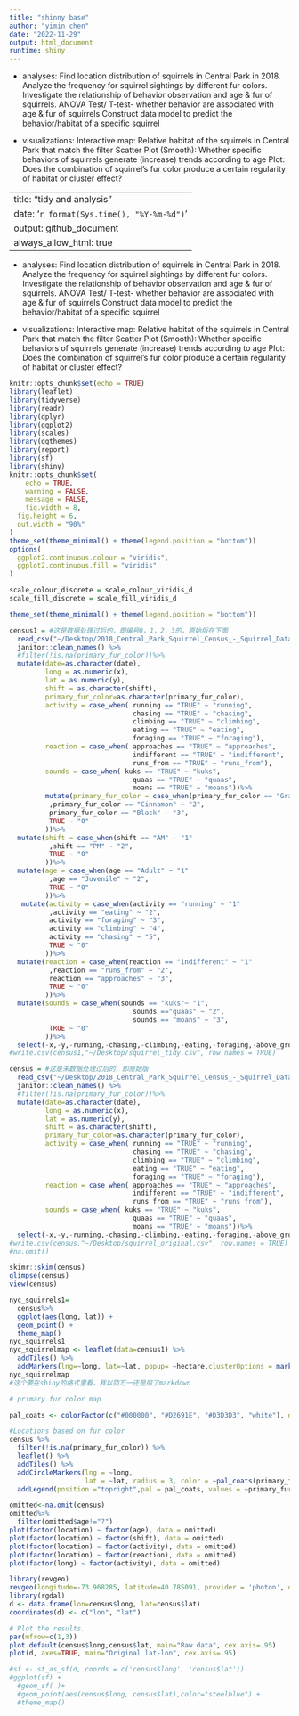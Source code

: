 ```yaml
---
title: "shinny base"
author: "yimin chen"
date: "2022-11-29"
output: html_document
runtime: shiny
---
```


- analyses: 
Find location distribution of squirrels in Central Park in 2018.
Analyze the frequency for squirrel sightings by different fur colors.
Investigate the relationship of behavior observation and age & fur of squirrels.
ANOVA Test/ T-test- whether behavior are associated with age & fur of squirrels
Construct data model to predict the behavior/habitat of a specific squirrel 

- visualizations: 
Interactive map: Relative habitat of the squirrels in Central Park that match the filter
Scatter Plot (Smooth): Whether specific behaviors of squirrels generate (increase) trends according to age
Plot: Does the combination of squirrel's fur color produce a certain regularity of habitat or cluster effect?

---
title: "tidy and analysis"
date: '`r format(Sys.time(), "%Y-%m-%d")`'
output: github_document
always_allow_html: true
---

- analyses: 
Find location distribution of squirrels in Central Park in 2018.
Analyze the frequency for squirrel sightings by different fur colors.
Investigate the relationship of behavior observation and age & fur of squirrels.
ANOVA Test/ T-test- whether behavior are associated with age & fur of squirrels
Construct data model to predict the behavior/habitat of a specific squirrel 

- visualizations: 
Interactive map: Relative habitat of the squirrels in Central Park that match the filter
Scatter Plot (Smooth): Whether specific behaviors of squirrels generate (increase) trends according to age
Plot: Does the combination of squirrel's fur color produce a certain regularity of habitat or cluster effect?

```r
knitr::opts_chunk$set(echo = TRUE)
library(leaflet)
library(tidyverse)
library(readr)
library(dplyr)
library(ggplot2)
library(scales)
library(ggthemes)
library(report)
library(sf)
library(shiny)
knitr::opts_chunk$set(
	echo = TRUE,
	warning = FALSE,
	message = FALSE, 
	fig.width = 8, 
  fig.height = 6,
  out.width = "90%"
)
theme_set(theme_minimal() + theme(legend.position = "bottom"))
options(
  ggplot2.continuous.colour = "viridis",
  ggplot2.continuous.fill = "viridis"
)

scale_colour_discrete = scale_colour_viridis_d
scale_fill_discrete = scale_fill_viridis_d

theme_set(theme_minimal() + theme(legend.position = "bottom"))
```

```r
census1 = #这是数据处理过后的，即编号0，1，2，3的，原始版在下面
  read_csv("~/Desktop/2018_Central_Park_Squirrel_Census_-_Squirrel_Data copy.csv")%>% 
  janitor::clean_names() %>%
  #filter(!is.na(primary_fur_color))%>%
  mutate(date=as.character(date),
         long = as.numeric(x),
         lat = as.numeric(y),
         shift = as.character(shift),
         primary_fur_color=as.character(primary_fur_color),
         activity = case_when( running == "TRUE" ~ "running",
                               chasing == "TRUE" ~ "chasing",
                               climbing == "TRUE" ~ "climbing",
                               eating == "TRUE" ~ "eating",
                               foraging == "TRUE" ~ "foraging"),
         reaction = case_when( approaches == "TRUE" ~ "approaches",
                               indifferent == "TRUE" ~ "indifferent",
                               runs_from == "TRUE" ~ "runs_from"),
         sounds = case_when( kuks == "TRUE" ~ "kuks",
                               quaas == "TRUE" ~ "quaas",
                               moans == "TRUE" ~ "moans"))%>%
         mutate(primary_fur_color = case_when(primary_fur_color == "Gray" ~ "1"
          ,primary_fur_color == "Cinnamon" ~ "2",
          primary_fur_color == "Black" ~ "3",
          TRUE ~ "0"
         ))%>%
  mutate(shift = case_when(shift == "AM" ~ "1"
          ,shift == "PM" ~ "2",
          TRUE ~ "0"
         ))%>%
  mutate(age = case_when(age == "Adult" ~ "1"
          ,age == "Juvenile" ~ "2",
          TRUE ~ "0"
         ))%>%
   mutate(activity = case_when(activity == "running" ~ "1"
          ,activity == "eating" ~ "2",
          activity == "foraging" ~ "3",
          activity == "climbing" ~ "4",
          activity == "chasing" ~ "5",
          TRUE ~ "0"
         ))%>%
  mutate(reaction = case_when(reaction == "indifferent" ~ "1"
          ,reaction == "runs_from" ~ "2",
          reaction == "approaches" ~ "3",
          TRUE ~ "0"
         ))%>%
  mutate(sounds = case_when(sounds == "kuks"~ "1",
                               sounds =="quaas" ~ "2",
                               sounds == "moans" ~ "3",
          TRUE ~ "0"
         ))%>%
  select(-x,-y,-running,-chasing,-climbing,-eating,-foraging,-above_ground_sighter_measurement,-color_notes,-other_activities,-specific_location ,-tail_flags ,-tail_twitches,-other_interactions,-kuks,-quaas,-moans,-approaches,-indifferent,-runs_from)
#write.csv(census1,"~/Desktop/squirrel_tidy.csv", row.names = TRUE)
```

```r
census = #这是未数据处理过后的，即原始版
  read_csv("~/Desktop/2018_Central_Park_Squirrel_Census_-_Squirrel_Data copy.csv")%>% 
  janitor::clean_names() %>%
  #filter(!is.na(primary_fur_color))%>%
  mutate(date=as.character(date),
         long = as.numeric(x),
         lat = as.numeric(y),
         shift = as.character(shift),
         primary_fur_color=as.character(primary_fur_color),
         activity = case_when( running == "TRUE" ~ "running",
                               chasing == "TRUE" ~ "chasing",
                               climbing == "TRUE" ~ "climbing",
                               eating == "TRUE" ~ "eating",
                               foraging == "TRUE" ~ "foraging"),
         reaction = case_when( approaches == "TRUE" ~ "approaches",
                               indifferent == "TRUE" ~ "indifferent",
                               runs_from == "TRUE" ~ "runs_from"),
         sounds = case_when( kuks == "TRUE" ~ "kuks",
                               quaas == "TRUE" ~ "quaas",
                               moans == "TRUE" ~ "moans"))%>%
  select(-x,-y,-running,-chasing,-climbing,-eating,-foraging,-above_ground_sighter_measurement,-color_notes,-other_activities,-specific_location ,-tail_flags ,-tail_twitches,-other_interactions,-kuks,-quaas,-moans,-approaches,-indifferent,-runs_from)
#write.csv(census,"~/Desktop/squirrel_original.csv", row.names = TRUE)
#na.omit()
```

```r
skimr::skim(census)
glimpse(census)
view(census)
```


```r
nyc_squirrels1=
  census%>%
  ggplot(aes(long, lat)) +
  geom_point() +
  theme_map()
nyc_squirrels1
nyc_squirrelmap <- leaflet(data=census1) %>%
  addTiles() %>%  
  addMarkers(lng=~long, lat=~lat, popup= ~hectare,clusterOptions = markerClusterOptions())
nyc_squirrelmap
#这个要在shiny的格式里看，我以防万一还是用了markdown
```


```r
# primary fur color map

pal_coats <- colorFactor(c("#000000", "#D2691E", "#D3D3D3", "white"), domain = c("Black", "Cinnamon", "Grey", "NA"))

#Locations based on fur color
census %>%
  filter(!is.na(primary_fur_color)) %>%
  leaflet() %>%
  addTiles() %>%
  addCircleMarkers(lng = ~long,
                   lat = ~lat, radius = 3, color = ~pal_coats(primary_fur_color), stroke = FALSE, fillOpacity = 0.5) %>%
  addLegend(position ="topright",pal = pal_coats, values = ~primary_fur_color)
```

```r
omitted<-na.omit(census)
omitted%>%
  filter(omitted$age!="?")
plot(factor(location) ~ factor(age), data = omitted)
plot(factor(location) ~ factor(shift), data = omitted)
plot(factor(location) ~ factor(activity), data = omitted)
plot(factor(location) ~ factor(reaction), data = omitted)
plot(factor(long) ~ factor(activity), data = omitted)
```

```r
library(revgeo)
revgeo(longitude=-73.968285, latitude=40.785091, provider = 'photon', output='frame')
library(rgdal)
d <- data.frame(lon=census$long, lat=census$lat)
coordinates(d) <- c("lon", "lat")
```

```r
# Plot the results.
par(mfrow=c(1,3))
plot.default(census$long,census$lat, main="Raw data", cex.axis=.95)
plot(d, axes=TRUE, main="Original lat-lon", cex.axis=.95)

#sf <- st_as_sf(d, coords = c('census$long', 'census$lat'))
#ggplot(sf) + 
  #geom_sf( )+
  #geom_point(aes(census$long, census$lat),color="steelblue") +
  #theme_map()
```



